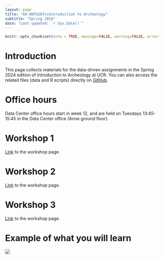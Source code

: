 ```yaml
---
layout: page
title: "AH-ANTQ103\nIntroduction to Archeology"
subtitle: "Spring 2024"
date: "Last updated: `r Sys.Date()`"
---
```


```r
knitr::opts_chunk$set(echo = TRUE, message=FALSE, warning=FALSE, error=FALSE)
```

# Introduction

This page collects materials for the data-driven assignments in the Spring 2024 edition of Introduction to Archeology at UCR. You can also access the related files (data and R scripts) directly on [GitHub](https://github.com/ucrdatacenter/projects/tree/main/AH-ANTQ103/2024h1).

# Office hours

Data Center office hours start in week 12, and are held on Tuesdays 13:45-15:45 in the Data Center office (Anne ground floor).

# Workshop 1

[Link](AH-ANTQ103_2024h1/workshop1.qmd) to the workshop page.

# Workshop 2

[Link](AH-ANTQ103_2024h1/workshop2.qmd) to the workshop page.

# Workshop 3

[Link](AH-ANTQ103_2024h1/workshop3.qmd) to the workshop page.

# Example of what you will learn

![](AH-ANTQ103_2024h1/workshop3_files/figure-gfm/plot_3-1.png)
